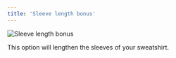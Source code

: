 ```yaml
---
title: 'Sleeve length bonus'
---
```


![Sleeve length bonus](sleevelengthbonus.svg)

This option will lengthen the sleeves of your sweatshirt.
